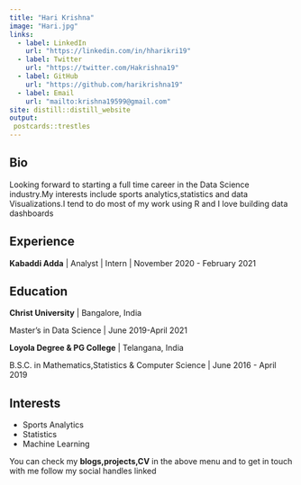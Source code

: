 ```yaml
---
title: "Hari Krishna"
image: "Hari.jpg"
links:
  - label: LinkedIn
    url: "https://linkedin.com/in/hharikri19"
  - label: Twitter
    url: "https://twitter.com/Hakrishna19"
  - label: GitHub
    url: "https://github.com/harikrishna19"
  - label: Email
    url: "mailto:krishna19599@gmail.com"
site: distill::distill_website
output:
 postcards::trestles
---
```


## Bio

Looking forward to starting a full time career in the Data Science industry.My interests include sports analytics,statistics and data Visualizations.I tend to do most of my work using R and I love building data dashboards

## Experience

**Kabaddi Adda** \| Analyst \| Intern \| November 2020 - February 2021

## Education

**Christ University** \| Bangalore, India

Master's in Data Science \| June 2019-April 2021

**Loyola Degree & PG College** \| Telangana, India

B.S.C. in Mathematics,Statistics & Computer Science \| June 2016 - April 2019

## Interests

-   Sports Analytics
-   Statistics
-   Machine Learning

You can check my **blogs,projects,CV** in the above menu and to get in touch with me follow my social handles linked
